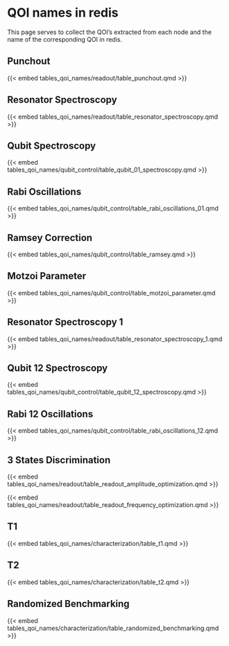 # QOI names in redis
This page serves to collect the QOI's extracted from each node and the name of the corresponding QOI in redis. 

## Punchout

{{< embed tables_qoi_names/readout/table_punchout.qmd >}}

## Resonator Spectroscopy

{{< embed tables_qoi_names/readout/table_resonator_spectroscopy.qmd >}}

## Qubit Spectroscopy

{{< embed tables_qoi_names/qubit_control/table_qubit_01_spectroscopy.qmd >}}

## Rabi Oscillations

{{< embed tables_qoi_names/qubit_control/table_rabi_oscillations_01.qmd >}}

## Ramsey Correction

{{< embed tables_qoi_names/qubit_control/table_ramsey.qmd >}}

## Motzoi Parameter

{{< embed tables_qoi_names/qubit_control/table_motzoi_parameter.qmd >}}

## Resonator Spectroscopy 1

{{< embed tables_qoi_names/readout/table_resonator_spectroscopy_1.qmd >}}

## Qubit 12 Spectroscopy

{{< embed tables_qoi_names/qubit_control/table_qubit_12_spectroscopy.qmd >}}

## Rabi 12 Oscillations

{{< embed tables_qoi_names/qubit_control/table_rabi_oscillations_12.qmd >}}

## 3 States Discrimination

{{< embed tables_qoi_names/readout/table_readout_amplitude_optimization.qmd >}}

{{< embed tables_qoi_names/readout/table_readout_frequency_optimization.qmd >}}

## T1

{{< embed tables_qoi_names/characterization/table_t1.qmd >}}

## T2

{{< embed tables_qoi_names/characterization/table_t2.qmd >}}

## Randomized Benchmarking

{{< embed tables_qoi_names/characterization/table_randomized_benchmarking.qmd >}}